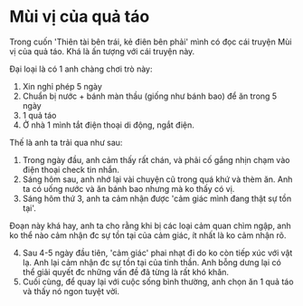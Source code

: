 # Mùi vị của quả táo 
Trong cuốn 'Thiên tài bên trái, kẻ điên bên phải' mình 
có đọc cái truyện Mùi vị của quả táo. Khá là ấn tượng 
với cái truyện này.

Đại loại là có 1 anh chàng chơi trò này: 
1. Xin nghỉ phép 5 ngày 
2. Chuẩn bị nước + bánh màn thầu (giống như bánh bao)
để ăn trong 5 ngày 
3. 1 quả táo 
4. Ở nhà 1 mình tắt điện thoại di động, ngắt điện. 

Thế là anh ta trải qua như sau:
1. Trong ngày đầu, anh cảm thấy rất chán, và phải 
cố gắng nhịn chạm vào điện thoại check tin nhắn. 
2. Sáng hôm sau, anh nhớ lại vài chuyện cũ trong quá khứ 
và thèm ăn. Anh ta có uống nước và ăn bánh bao nhưng 
mà ko thấy có vị. 
3. Sáng hôm thứ 3, anh ta cảm nhận được 'cảm giác 
mình đang thật sự tồn tại'. 

Đoạn này khá hay, anh ta cho rằng khi bị các loại cảm 
quan chìm ngập, anh ko thể nào cảm nhận đc sự tồn tại 
của cảm giác, ít nhất là ko cảm nhận rõ.

4. Sau 4-5 ngày đầu tiên, 'cảm giác' phai nhạt đi do 
ko còn tiếp xúc với vật lạ. Anh lại cảm nhận đc sự 
tồn tại của tinh thần. Anh bỗng dưng lại có thể giải quyết 
đc những vấn đề đã từng là rất khó khăn. 
5. Cuối cùng, để quay lại với cuộc sống bình thường, anh 
chọn ăn 1 quả táo và thấy nó ngon tuyệt vời. 

